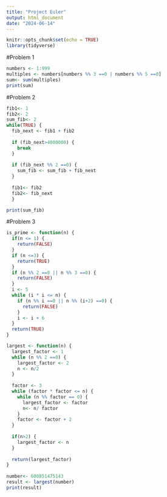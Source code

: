 ```yaml
---
title: "Project Euler"
output: html_document
date: "2024-06-14"
---
```


```r
knitr::opts_chunk$set(echo = TRUE)
library(tidyverse)
```

#Problem 1
```r
numbers <- 1:999
multiples <- numbers[numbers %% 3 ==0 | numbers %% 5 ==0]
sum<- sum(multiples)
print(sum)

```

#Problem 2
```r
fib1<- 1
fib2<- 2
sum_fib<- 2
while(TRUE) {
  fib_next <- fib1 + fib2
  
  if (fib_next>4000000) {
    break
  }
  
  if (fib_next %% 2 ==0) {
    sum_fib <- sum_fib + fib_next
  }
  
  fib1<- fib2
  fib2<- fib_next
  }

print(sum_fib)
```

#Problem 3
```r
is_prime <- function(n) {
  if(n <= 1) {
    return(FALSE)
  }
  if (n <=3) {
    return(TRUE)
  }
  if (n %% 2 ==0 || n %% 3 ==0) {
    return(FALSE)
  }
  i <- 5
  while (i * i <= n) {
    if (n %% i ==0 || n %% (i+2) ==0) {
      return(FALSE)
    }
    i <- i + 6 
  }
  return(TRUE)
}

largest <- function(n) {
  largest_factor <- 1
  while (n %% 2 ==0) {
    largest_factor <- 2
    n <- n/2
  }
  
  factor <- 3
  while (factor * factor <= n) {
    while (n %% factor == 0) {
      largest_factor <- factor
      n<- n/ factor
    }
    factor <- factor + 2
  }
  
  if(n>2) {
    largest_factor <- n
  }
  
  return(largest_factor)
}
    
number<- 600851475143
result <- largest(number)
print(result)
```

